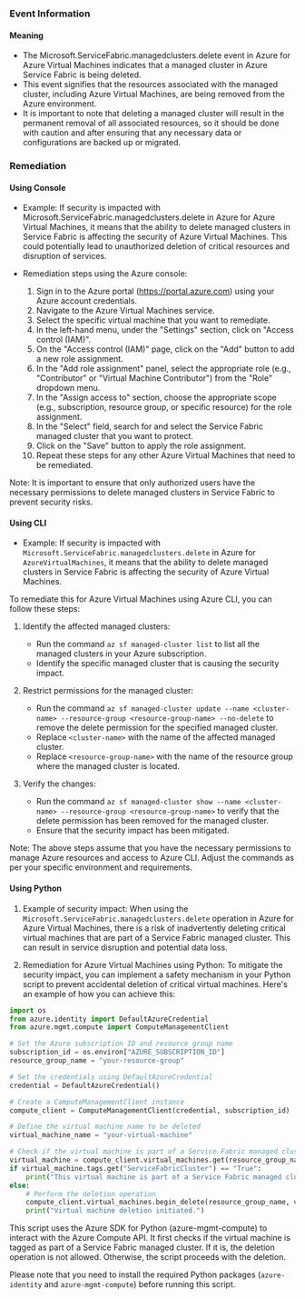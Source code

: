 
### Event Information

#### Meaning

- The Microsoft.ServiceFabric.managedclusters.delete event in Azure for Azure Virtual Machines indicates that a managed cluster in Azure Service Fabric is being deleted.
- This event signifies that the resources associated with the managed cluster, including Azure Virtual Machines, are being removed from the Azure environment.
- It is important to note that deleting a managed cluster will result in the permanent removal of all associated resources, so it should be done with caution and after ensuring that any necessary data or configurations are backed up or migrated.

### Remediation

#### Using Console

- Example: If security is impacted with Microsoft.ServiceFabric.managedclusters.delete in Azure for Azure Virtual Machines, it means that the ability to delete managed clusters in Service Fabric is affecting the security of Azure Virtual Machines. This could potentially lead to unauthorized deletion of critical resources and disruption of services.

- Remediation steps using the Azure console:
  1. Sign in to the Azure portal (https://portal.azure.com) using your Azure account credentials.
  2. Navigate to the Azure Virtual Machines service.
  3. Select the specific virtual machine that you want to remediate.
  4. In the left-hand menu, under the "Settings" section, click on "Access control (IAM)".
  5. On the "Access control (IAM)" page, click on the "Add" button to add a new role assignment.
  6. In the "Add role assignment" panel, select the appropriate role (e.g., "Contributor" or "Virtual Machine Contributor") from the "Role" dropdown menu.
  7. In the "Assign access to" section, choose the appropriate scope (e.g., subscription, resource group, or specific resource) for the role assignment.
  8. In the "Select" field, search for and select the Service Fabric managed cluster that you want to protect.
  9. Click on the "Save" button to apply the role assignment.
  10. Repeat these steps for any other Azure Virtual Machines that need to be remediated.

Note: It is important to ensure that only authorized users have the necessary permissions to delete managed clusters in Service Fabric to prevent security risks.

#### Using CLI

- Example: If security is impacted with `Microsoft.ServiceFabric.managedclusters.delete` in Azure for `AzureVirtualMachines`, it means that the ability to delete managed clusters in Service Fabric is affecting the security of Azure Virtual Machines.

To remediate this for Azure Virtual Machines using Azure CLI, you can follow these steps:

1. Identify the affected managed clusters: 
   - Run the command `az sf managed-cluster list` to list all the managed clusters in your Azure subscription.
   - Identify the specific managed cluster that is causing the security impact.

2. Restrict permissions for the managed cluster:
   - Run the command `az sf managed-cluster update --name <cluster-name> --resource-group <resource-group-name> --no-delete` to remove the delete permission for the specified managed cluster.
   - Replace `<cluster-name>` with the name of the affected managed cluster.
   - Replace `<resource-group-name>` with the name of the resource group where the managed cluster is located.

3. Verify the changes:
   - Run the command `az sf managed-cluster show --name <cluster-name> --resource-group <resource-group-name>` to verify that the delete permission has been removed for the managed cluster.
   - Ensure that the security impact has been mitigated.

Note: The above steps assume that you have the necessary permissions to manage Azure resources and access to Azure CLI. Adjust the commands as per your specific environment and requirements.

#### Using Python

1. Example of security impact: When using the `Microsoft.ServiceFabric.managedclusters.delete` operation in Azure for Azure Virtual Machines, there is a risk of inadvertently deleting critical virtual machines that are part of a Service Fabric managed cluster. This can result in service disruption and potential data loss.

2. Remediation for Azure Virtual Machines using Python: To mitigate the security impact, you can implement a safety mechanism in your Python script to prevent accidental deletion of critical virtual machines. Here's an example of how you can achieve this:

```python
import os
from azure.identity import DefaultAzureCredential
from azure.mgmt.compute import ComputeManagementClient

# Set the Azure subscription ID and resource group name
subscription_id = os.environ["AZURE_SUBSCRIPTION_ID"]
resource_group_name = "your-resource-group"

# Set the credentials using DefaultAzureCredential
credential = DefaultAzureCredential()

# Create a ComputeManagementClient instance
compute_client = ComputeManagementClient(credential, subscription_id)

# Define the virtual machine name to be deleted
virtual_machine_name = "your-virtual-machine"

# Check if the virtual machine is part of a Service Fabric managed cluster
virtual_machine = compute_client.virtual_machines.get(resource_group_name, virtual_machine_name)
if virtual_machine.tags.get("ServiceFabricCluster") == "True":
    print("This virtual machine is part of a Service Fabric managed cluster. Deletion is not allowed.")
else:
    # Perform the deletion operation
    compute_client.virtual_machines.begin_delete(resource_group_name, virtual_machine_name)
    print("Virtual machine deletion initiated.")
```

This script uses the Azure SDK for Python (azure-mgmt-compute) to interact with the Azure Compute API. It first checks if the virtual machine is tagged as part of a Service Fabric managed cluster. If it is, the deletion operation is not allowed. Otherwise, the script proceeds with the deletion.

Please note that you need to install the required Python packages (`azure-identity` and `azure-mgmt-compute`) before running this script.

